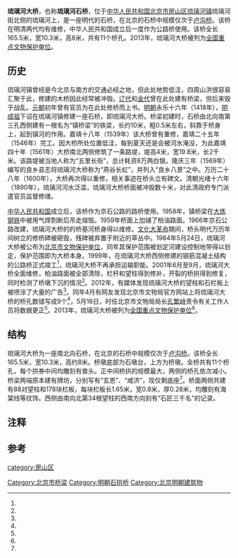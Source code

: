 {{Coord|39.604026|116.029031|type:landmark_region:CN-11_source:GoogleMaps|display=title}}
{{文物保护单位
| 级别 = 全国
| Cat = 北京全国重点文物保护单位
| 省区市 = 北京市
| 名称 = 琉璃河大桥
| 说明 = 琉璃河大桥桥面，自北向南拍摄
| 图片 = 琉璃河大桥.jpg
| 编号 = 7-0710
| 分类 = 古建筑
| 时代 = 明
| 所在 = [[北京市|北京市]][[房山区|房山区]]
| 登录 = 2013年3月
}}
'''琉璃河大桥'''，也称'''琉璃河石桥'''，位于[[中华人民共和国|中华人民共和国]][[北京市|北京市]][[房山区|房山区]][[琉璃河镇|琉璃河镇]]琉璃河街北侧的琉璃河上，是一座明代的石桥，在北京的石桥中规模仅次于[[卢沟桥|卢沟桥]]。该桥在明清两代均有维修，中华人民共和国成立后一度作为公路桥使用。该桥全长165.5米，宽10.3米，高8米，共有11个桥孔。2013年，琉璃河大桥被列为[[全国重点文物保护单位|全国重点文物保护单位]]。
==历史==
琉璃河镇曾经是今北京与南方的交通必经之地，但此处地势低洼，四周山洪很容易汇聚于此，修建的木桥因此经常被冲毁。[[辽代|辽代]]和[[金代|金代]]曾在此处建有桥梁，但后来毁于战乱。[[元朝|元朝]]初年曾有官员为在此处修桥而上书{{r|four|page=102-103}}。[[明朝|明朝]]永乐十六年（1418年），[[明成祖|明成祖]]下诏在琉璃河镇修建一座石桥，即琉璃河大桥{{r|two|page=195}}。桥梁初建时，石桥由北向南第三孔西侧建有一根名为“镇桥梁”的铁梁，长约10米，粗0.5米左右，斜靠于桥身上，起到镇河的作用{{r|four|page=105}}。嘉靖十八年（1539年）该大桥曾有重修，嘉靖二十五年（1546年）完工{{r|one|page=557}}。因大桥所处位置低洼，每到夏天还是会被河水淹没，为此嘉靖四十年（1561年）大桥南北两侧修筑了一条路堤，堤高4米，宽19.8米，长2千米。该路堤被当地人称为“五里长街”{{r|two|page=196}}，总计耗资8万两白银{{r|five|page=493}}。隆庆三年（1569年）编写的良乡县志将琉璃河大桥称为“燕谷长虹”，并列入“良乡八景”之中。万历二十八年（1600年），大桥再次得以重修{{r|four|page=106-107}}，相关事迹在桥头立有碑文{{r|thirteen|page=190}}。清朝光绪十六年（1890年），琉璃河河水泛滥，琉璃河大桥桥面被冲毁数十米，对此清政府专门派遣官员监督修缮{{r|three|page=288}}。

[[中华人民共和国|中华人民共和国]]成立后，该桥作为京石公路的路桥使用{{r|three|page=288}}。1958年，镇桥梁在[[大跃进|大炼钢铁]]中被用气焊割断后吊走熔毁{{r|thirteen|page=189}}。1959年桥面上加铺了柏油路面。1966年京石公路改建，琉璃河大桥的的桥基河桥身得以维修{{r|three|page=288}}。[[文化大革命|文化大革命]]期间，桥头明代万历年间树立的修桥碑被砸毁，残碑被弃置于附近的草丛中{{r|thirteen|page=190}}。1984年5月24日，琉璃河大桥被公布为[[北京市文物保护单位|北京市文物保护单位]]{{r|one|page=557}}，同年其保护范围被划定河建设控制地带得以划定，保护范围即为大桥本身{{r|three|page=288}}。1999年，在琉璃河大桥西侧修建的钢筋混凝土结构的公路桥正式竣工<ref name="ten"/>，琉璃河大桥不再承担运输职能{{r|four|page=109}}。2001年6月至9月，琉璃河大桥全面维修，柏油路面被全部清除，栏杆和望柱得到修补，开裂的桥拱得到修复，同时检测了桥墩下沉的情况<ref name="eight"/>。2012年，有媒体发现琉璃河大桥的望柱和石栏板上被喷涂了大量的广告<ref name="nine"/>。同年4月有网友发现北京市文物局官方网站上将琉璃河大桥的桥孔数错写成9个<ref name="eleven"/>，5月16日，时任北京市文物局局长[[孔繁峙|孔繁峙]]责令有关工作人员将数据更正<ref name="twelve"/>。2013年，琉璃河大桥被列为[[全国重点文物保护单位|全国重点文物保护单位]]<ref name="seven"/>。
==结构==
琉璃河大桥为一座南北向石桥，在北京的石桥中规模仅次于[[卢沟桥|卢沟桥]]{{r|five|page=492}}。该桥全长165.5米{{efn|1=有说法认为该桥全长191米{{r|three|page=288}}。}}，宽10.3米，高约8米。桥墩底部为石墩台，上方为桥墩{{r|three|page=288}}。全桥共有11个桥孔，每个拱券中间均雕刻有兽头。正中间桥拱的规模最大{{r|one|page=557}}，两侧的桥孔依次减小。桥梁两端原本建有牌坊，分别写有“玄恩”、“咸济”{{r|six|page=296}}，现仅剩底座<ref name="ten"/>。桥面两侧共建有88对望柱和178块栏板，每块栏板长1.65米，宽0.8米，厚0.28米{{r|four|page=105}}，均雕刻有海棠线等纹饰{{r|two|page=196}}。西侧由南向北第34根望柱的西南方向刻有“石匠三千名”的记录{{r|three|page=288}}。

==注释==
{{notelist}}
==参考==
{{reflist|2|refs=
<ref name="one">{{Cite book | author = 北京市房山区志编纂委员会编 | title = 北京市房山区志 | location = 北京 | publisher = 北京出版社 | date = 1999-09-01 | pages =786 | ISBN = 7-200-03730-3 | accessdate = 2015-01-28 | quote = }}</ref>
<ref name="two">{{Cite book | author = 张明义，王立行，段柄仁主编；宋惕冰（卷）主编；北京市地方志编纂委员会编 | title = 北京志·文物卷·文物志 | location = 北京 | publisher = 北京出版社 | date = 2006-03-01 | pages =784 | ISBN = 7-200-05631-6 | accessdate = 2015-01-28 | quote = }}</ref>
<ref name="three">{{Cite book | editor = 段柄仁主编；《北京文物百科全书》编辑部编 | title = 北京文物百科全书 | location = 北京 | publisher = 京华出版社 | date = 2007-03-01 | pages =304 | ISBN = 7-80724-339-2 | accessdate = 2019-02-28 | quote = }}</ref>
<ref name="four">{{Cite book | editor = 赵润东著；刘宝忠主编 | title = 琉璃河古镇史话 | location = 北京 | publisher = 北京燕山出版社 | date = 2005-08-01 | pages =231 | ISBN = 7-5402-1718-9 | accessdate = 2019-02-28 | quote = }}</ref>
<ref name="five">{{Cite book | editor =北京市文物事业管理局编 | title = 北京名胜古迹辞典 | location = 北京 | publisher = 北京燕山出版社 | date = 1989-09-01 | pages =673 | ISBN = 7-5402-0181-9 | accessdate = 2019-02-28 | quote = }}</ref>
<ref name="six">{{Cite book | editor =北京市文物局，《北京古代建筑精粹》编委会编 | title = 北京古代建筑精粹 | location = 北京 | publisher = 北京美术摄影出版社 | date = 2007-11-01 | pages =373 | ISBN = 978-7-80501-378-7 | accessdate = 2019-02-28 | quote = }}</ref>
<ref name="seven">{{cite news |language = zh-cn |url = http://news.hexun.com/2013-06-07/154965105.html |title = 本市将建世遗监测预警平台 |publisher = 北京晚报 |date = 2013-06-07 |accessdate = 2020-02-01 }}</ref>
<ref name="eight">{{cite news |language = zh-cn |url = http://news.sohu.com/54/17/news145611754.shtml |title = 北京琉璃河古桥要进行全面整修 |publisher = 北京晨报 |date = 2001-06-19 |accessdate = 2020-02-01 |archive-date = 2005-01-29 |archive-url = https://web.archive.org/web/20050129094737/http://news.sohu.com/54/17/news145611754.shtml |dead-url = no }}</ref>
<ref name="nine">{{cite news |language = zh-cn |url = http://native.cnr.cn/home/201204/t20120417_509462249.html |title = 北京466岁文物竟成“广告桥” |publisher = 中国青年报 |date = 2012-04-17 |accessdate = 2020-02-01 }}</ref>
<ref name="ten">{{cite news |language = zh-cn |url = http://bjwb.bjd.com.cn/html/2019-08/23/content_12189593.htm |title = 琉璃桥头望乡愁 |publisher = 北京晚报 |date = 2019-08-23 |accessdate = 2020-02-01 }}{{Dead link}}</ref>
<ref name="eleven">{{cite news |language = zh-cn |url = http://news.ifeng.com/c/7fc1HXQ1ru8 |title = 琉璃河大桥 11孔变9孔 |publisher = 法制晚报 |date = 2012-04-28 |accessdate = 2020-02-01 }}</ref>
<ref name="twelve">{{cite news |language = zh-cn |url = http://news.cntv.cn/20120516/113848.shtml |title = 文物局网站记错琉璃河桥洞数续：花半个月改正 |publisher = 中国新闻网 |date = 2012-05-16 |accessdate = 2020-02-01 }}</ref>
<ref name="thirteen">{{Cite book | editor =中国人民政治协商会议北京市房山区委员会文史工作委员会编 | title = 房山文史选辑 第5辑 | location = 北京 | publisher = | date = 1992-04-01 | pages =226 | ISBN = | url=http://book.ucdrs.superlib.net/views/specific/2929/bookDetail.jsp?dxNumber=000004880173&d=C5B946AB0A8C18A87EC9C449530FDE87 | accessdate = 2019-02-28 | quote = }}</ref>
}}

{{北京全国重点文物保护单位}}
[[category:房山区|category:房山区]]
[[Category:北京市桥梁|Category:北京市桥梁]]
[[Category:明朝石拱桥|Category:明朝石拱桥]]
[[Category:北京明朝建筑物|Category:北京明朝建筑物]]